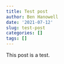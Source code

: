 ```yaml
---
title: Test post
author: Ben Hanowell
date: '2021-07-12'
slug: test-post
categories: []
tags: []
---
```


This post is a test.